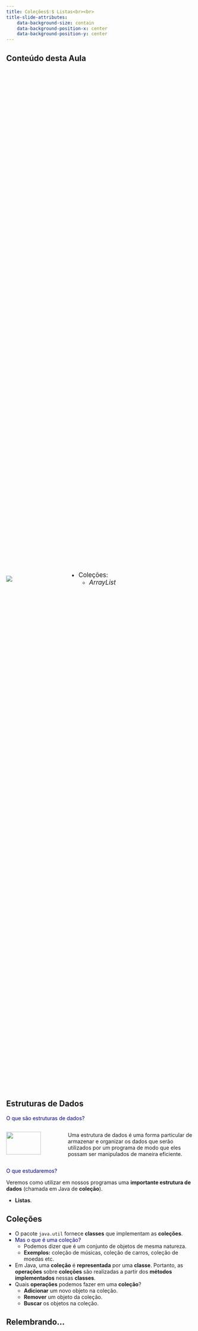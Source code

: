 ```yaml
---
title: Coleções$:$ Listas<br><br>
title-slide-attributes:
    data-background-size: contain
    data-background-position-x: center
    data-background-position-y: center
---
```


## Conteúdo desta Aula  

::::{.columns style='display: flex !important; height: 70%; align-items: center;'}
::: {.column width="30%"}
![](figuras/professor1-1.png){fig-alt="Professor1-1" fig-align="center"}
:::

::: {.column width="70%"}
::: {.nonincremental}
::: {style="font-size: 120%;"}
- Coleções:
    - *ArrayList*
:::
:::
:::
::::


## Estruturas de Dados
[O que são estruturas de dados?]{style="color:darkblue;" .fontsize90}

::::{.columns style='display: flex !important; align-items: top;'}
::: {.column width="30%"}
![](figuras/estruturas_de_dados.png){fig-alt="Estruturas_dados" fig-align="center" width=80%}
:::
::: {.column width="70%" .fontsize80}
Uma [estrutura de dados]{.alert} é uma [forma]{.alert} particular de [armazenar]{.alert} e [organizar]{.alert} os [dados]{.alert} que serão utilizados por um programa de modo que eles possam ser [manipulados]{.alert} de maneira [eficiente]{.alert}.
:::
::::

[O que estudaremos?]{style="color:darkblue;" .fontsize90 .fragment}

:::{.fontsize80 .fragment}
Veremos como utilizar em nossos programas uma **importante estrutura de dados** (chamada em Java de **coleção**).

- **Listas**.
:::

## Coleções
:::{.fontsize90}
- O pacote `java.util` fornece **classes** que implementam as **coleções**. 
- [Mas o que é uma coleção?]{style="color:darkblue;"}
  - Podemos dizer que é um [conjunto]{.alert} de [objetos]{.alert} de [mesma natureza]{.alert}.
  - **Exemplos:** coleção de músicas, coleção de carros, coleção de moedas etc.
 
- Em Java, uma **coleção** é **representada** por uma **classe**. Portanto, as **operações** sobre **coleções** são realizadas a partir dos **métodos** **implementados** nessas **classes**.
- Quais **operações** podemos fazer em uma **coleção**?
  - **Adicionar** um novo objeto na coleção.
  - **Remover** um objeto da coleção.
  - **Buscar** os objetos na coleção.
:::

## Relembrando...
::::{.columns style='display: flex !important; height: 70%; align-items: center;'}
::: {.column width="30%"}
![](figuras/professor1-1.png){fig-alt="Professor" fig-align="center" width=50%}
:::
::: {.column width="70%" .fontsize90}
**Antes** de conhecer a **classe** que **implementa** a estrutura de dados, vamos **recordar** de algo que já **utilizamos**...

- O que **já usamos** para **armazenar** conjuntos de **dados** de **mesmo** **tipo** em nossos programas?
  - Já utilizamos os **vetores** (*arrays*)!
:::
::::


## Relembrando...
:::{.fontsize70}
Então vamos **lembrar** algumas **coisas** **importantes** sobre **vetores**:

- Em Java, os **vetores** **são** considerados **objetos**.
- Um **vetor** pode conter elementos de **tipos primitivos** (`int`, `float`, `double` etc.) ou de **tipos por referência** (para **objetos**).
- **Exemplo** de **declaração** de um vetor:
:::

. . .

::::{.columns style='display: flex !important; align-items: top;'}
::: {.column width="10%"}
:::
::: {.column width="90%"}
```.java
int[] c = new int[10];
``` 
:::
::::

:::{.fontsize70}
- **Exemplo** de **modificação** dos valores de um vetor de inteiros:
:::

. . .

::::{.columns style='display: flex !important; align-items: top;'}
::: {.column width="10%"}
:::
::: {.column width="90%"}
```.java
for(int i = 0; i < c.length; i++){
  c[i] = i;
}
``` 
:::
::::

:::{.fontsize70}
- **Exemplo** de **vetor** passado por **parâmetro** para método:
:::

. . .

::::{.columns style='display: flex !important; align-items: top;'}
::: {.column width="10%"}
:::
::: {.column width="90%"}
```.java
public void definirVetor(int[] c){
  for(int i = 0; i < c.length; i++){
    c[i] = i;
  }
}
//Obs.: O vetor passado por parâmetro será alterado.
``` 
:::
::::


## Desvantagem dos Vetores
[Apesar da sua utilidade, os **vetores** têm uma **limitação**: são estruturas de dados **estáticas**!]{.fontsize80}

. . .

::::{.columns style='display: flex !important; align-items: top;'}
::: {.column width="20%"}
![](figuras/pessoa_com_problema_metade.png){fig-alt="Pessoa_problema_metade" fig-align="center" width=70%}
:::
::: {.column width="80%" .fontsize80}
[E o que isso significa?]{style="color:darkblue;"}

- Significa que o **seu tamanho**, definido no momento de sua declaração, **é fixo**.
:::
::::

. . .

[Nesse caso, como eu faço se não souber quantos elementos eu terei que armazenar em um determinado vetor?]{.fontsize80 style="color:darkblue;"}

::::{.columns style='display: flex !important; align-items: top;' .fragment}
::: {.column width="80%" .fontsize80}
- Nesse caso a **única opção** é "estimar" o **tamanho** necessário do vetor, podendo resultar em **duas situações**:
  - **Desperdiço de memória** se você estimar um tamanho maior do que é realmente necessário.
  - **Não** conseguir **armazenar** **todos** os **elementos** se você estimar um tamanho menor do que realmente é necessário.
:::
::: {.column width="20%"}
![](figuras/professor3_metade.png){fig-alt="Professor3_metade" fig-align="center" width=70%}
:::
::::


## Classe *ArrayList*
:::{.fontsize80}
A **classe** `ArrayList` implementa uma **lista**!

- Nessa **lista**, a **ordem** dos seus elementos é a **mesma** da **inserção** e o **acesso** aos mesmos **pode** ser **feito** pela sua **posição**.
- A **classe** de coleção *ArrayList*$<$T$>$ fornece uma solução conveniente quando necessita-se de uma **estrutura** que possa **alterar** **dinamicamente** seu **tamanho** para acomodar mais elementos.
  - O T$^1$ corresponde ao **tipo** dos **elementos** que você deseja **armazenar** no `ArrayList`.  
:::   

::::{.columns style='display: flex !important; align-items: top;' .fragment }
::: {.column width="20%" .fontsize80 .nonincremental}
- **Exemplo:**
:::
::: {.column width="80%"}
```.java
ArrayList<String> nomes;
``` 
[Nesse caso estamos **declarando** a **variável** `nomes`, do tipo `ArrayList` de **strings**, ou seja, para armazenar elementos do tipo `String`.]{.fontsize80}
:::
::::   

:::{.fontsize70 .fragment}
__________<br>
1. Classes que dependem de um segundo tipo são chamadas de classes genéricas.
:::



## Classe *ArrayList*
:::{.fontsize80}
Para **instanciar** um `ArrayList` podemos fazer da seguinte maneira:
:::

```.java
ArrayList<String> nomes;
nomes = new ArrayList<String>();
```

. . .

[Os **principais** **métodos** são:]{.fontsize80}

:::{.fontsize60 }
|    Método   |                                        Descrição                                      |
|:------------|:--------------------------------------------------------------------------------------|
| add(x)      | Adiciona o elemento x ao final do ArrayList.                                          |
| clear( )    | Remove todos os elementos do ArrayList.                                               |
| contains(x) | Retorna true se o ArrayList contém o elemento x especificado e false, caso contrário. |
| get(i)      | Retorna o elemento no índice i especificado.                                          |
| remove(i)   | Remove o elemento no índice i especificado.                                           |
| size( )     | Retorna o número de elementos armazenados em ArrayList.                               |
: {.bordered}
:::

## Exemplo 1 com a Classe *ArrayList*
```.java
import java.util.ArrayList; //<1>

public class App{
  public static void main(String[] args){
  
    ArrayList<String> nomes = new ArrayList<String>();
    nomes.add("Luiz Henrique"); //<2>
    nomes.add("Marco Aurélio");
    nomes.add("Paulo Roberto");
    
    System.out.println(nomes.get(1)); //Saída: Marco Aurélio //<3>
    System.out.println(nomes.contains("Paulo Roberto")); //Saída: true //<4>
  }
}  
```

1. [Precisamos importar a classe do pacote `java.util`.]{.fontsize70}
2. [Adicionando elementos no final do ArrayList.]{.fontsize70}
3. [Utilizando o método `get` para retornar o elemento da posição 1.]{.fontsize70}
4. [Utilizando o método `contains` para verificar se o elemento "Paulo Roberto" está no ArrayList.]{.fontsize70}

## Percorrendo um *ArrayList*
::::{.columns style='display: flex !important; align-items: top;'}
::: {.column width="30%"}
![](figuras/professor31_metade.png){fig-alt="Professor_metade" fig-align="center" width=55%}
:::
::: {.column width="70%"}
[Podemos *percorrer* um `ArrayList` da **mesma maneira** que utilizamos para **percorrer** um **vetor** (*array*), ou seja, usando uma **estrutura de repetição** `for`.]{.fontsize80}
```.java
ArrayList<String> nomes = new ArrayList<String>();
for(int i = 0; i < nomes.size(); i++){
  System.out.println(nomes.get(i));
}  
```
:::
::::

. . .

::::{.columns style='display: flex !important; align-items: top;'}
::: {.column width="70%"}
[No entanto, podemos **fazer** a **mesma** **coisa** usando uma "nova" **estrutura de repetição** denominada **for-each** (para cada).]{.fontsize80}
```.java
ArrayList<String> nomes = new ArrayList<String>();
for(String item: nomes){//<1>
  System.out.println(item);
}  
```
1. [Em cada iteração, essa variável `item` referencia um elemento do `ArrayList`.]{.fontsize60}
:::
::: {.column width="30%"}
![](figuras/professor2_metade.png){fig-alt="Professor2_metade" fig-align="center" width=50%}
:::
::::
- [Vale observar que com o **for-each** não precisamos usar o índice para acessar cada posição do `ArrayList`.]{.fontsize65}

## Exemplo 2 com a Classe *ArrayList*
```.java
import java.util.ArrayList;

public class App{
  public static void main(String[] args){
  
    ArrayList<String> nomes = new ArrayList<String>();
    nomes.add("Luiz Henrique");
    nomes.add("Marco Aurélio");
    nomes.add("Paulo Roberto");
    
    //Utilizando o for-each para percorrer o ArrayList
    for(String e: nomes){ 
      System.out.println(e);
    }
  }
}  
```


## Percorrendo um *ArrayList* com Iterador
:::{.fontsize80}
Examinar **cada** **item** de uma **coleção** é algo tão comum que a **classe** `ArrayList` fornece uma maneira "especial" de **iterar** pelo conteúdo.

- O **método** `iterator` de `ArrayList` retorna um **objeto** `Iterator`.
  - `Iterator` é um **objeto** que fornece **funcionalidade** para **iterar** por **todos** os **elementos** de uma **coleção**.
  - `Iterator` **fornece** dois **métodos** para **iterar** por uma **coleção**: `hasNext` e `next`.

- Exemplo:
:::

. . .

```.java
ArrayList<String> nomes = new ArrayList<String>();
//Trechos de código omitidos
Iterator<String> it = nomes.iterator();//<1>
while(it.hasNext()){//<2>
  System.out.println(it.next());//<3>
}  
```
1. [Como `Iterator` também é tipo genérico, precisamos parametrizá-lo com o tipo de elemento da coleção.]{.fontsize60}
2. [Utilizamos o `Iterator` repetidamente para verificar se há mais elementos na coleção.]{.fontsize60}
3. [O método `next` é usado para obtenção do próximo elemento.]{.fontsize60}



 

## *ArrayList* de Tipos Primitivos
:::{.fontsize80}
[Vamos supor que eu queira usar um **ArrayList** para armazenar uma coleção de números inteiros.]{style="color:darkblue"}
:::

. . .

::::{.columns style='display: flex !important; align-items: top;' }
::: {.column width="70%" .fontsize80 .nonincremental}
- Para isso, **coloco** no meu programa a **seguinte** **declaração**: 
:::
::: {.column width="30%"}
```.java
ArrayList<int> num;
```
:::
::::

. . .

::::{.columns style='display: flex !important; align-items: top;'}
::: {.column width="30%"}
![](figuras/jovem.png){fig-alt="Jovem" fig-align="center" width=48%}
:::
::: {.column width="80%" .fontsize80}
[Isso vai funcionar?]{style="color:darkblue;"}

- **Não!**<br>
![](figuras/terminal_erro_arraylist.png){fig-alt="Jovem" fig-align="center" width=70%}
- A classe `ArrayList` aceita **somente** **tipos** por **referência** (objetos) como elementos.
- O `int` em Java é um **tipo primitivo**.
:::
::::
 
- [Como fazer então?]{.fontsize80 style="color:darkblue;"}

## *ArrayList* de Tipos Primitivos
[Como resolver o problema?]{style="color:darkblue;" .fontsize80}

- [O Java possui um **mecanismo** conhecido como *boxing*, que permite que **valores primitivos** sejam **empacotados** como **objetos** para uso com classes genéricas.]{.fontsize80}

:::{.fragment .nonincremental}
- [Desse modo, para armazenar **inteiros** em um `ArrayList` usamos a classe `Integer`.]{.fontsize80}
```.java
ArrayList<Integer> num = new ArrayListInteger>();
```  
:::

:::{.fontsize80 .nonincremental .fragment}
- E o compilador nos ajuda com o *autoboxing*, ou seja:
  - **Sempre** que necessário, o tipo `int` é **empacotado** como um **objeto** `Integer` ou um **valor** `int` dentro de um **objeto** `Integer` é **desempacotado**. 
:::

:::{.fontsize80}
- Desse modo, **declaramos** um `ArrayList` de `Integer` mas podemos **lidar** com os dados normalmente **como se fossem** do tipo `int`.
:::


## *ArrayList* de Tipos Primitivos - Exemplo
```.java
import java.util.ArrayList;

public class App{

  public static void main(String[] args){
    ArrayList<Integer> num = new ArrayList<Integer>();
    int x = 20;
    
    num.add(3);
    num.add(-5);
    num.add(x);
    
    for(int e: num){
      System.out.print(e + " ");
    }
    System.out.println();
  }
}
```
![](figuras/terminal_arraylist_integer.png){fig-alt="Terminal_arraylist_integer" fig-align="center" width=50%}


## *ArrayList* de Tipos Primitivos
[Cada **tipo primitivo** tem uma **classe equivalente** em Java:]{style="color:darkblue;"}

:::{.nonincremental}
- int $\rightarrow$ Integer
- float $\rightarrow$ Float
- double $\rightarrow$ Double
- char $\rightarrow$ Character
- boolean $\rightarrow$ Boolean
:::


## *ArrayList*: Busca Usando uma "Chave"
::: {.fontsize90}
Já vimos que **podemos** **usar** o **índice** para obtermos o elemento contido numa **dada** **posição** do `ArrayList`.
:::
```.java
ArrayList<Integer> notas = new ArrayList<Integer>();
int x = notas.get(2);
System.out.printf("A nota do aluno é %d", x);

```

::::{.columns style='display: flex !important; align-items: top;'}
::: {.column width="30%"}
![](figuras/jovem.png){fig-alt="Jovem" fig-align="center" width=35%}
:::
::: {.column width="70%" .fontsize90}
[Mas e se eu desejar **encontrar** um **elemento** na lista **a partir** de suas **características**?]{style="color:darkblue;"}

- **Por exemplo**, em uma **lista** de **contas bancárias** eu preciso encontar aquela cujo **número** é 1234.
:::
::::


## *ArrayList*: Busca Usando uma "Chave"
::: {.fontsize80}
Nesse caso, podemos **usar** uma **estrutura de repetição** `for` para **percorrer** o `ArrayList` procurando por uma "chave" de busca, ou seja, pelo **valor desejado** (no nosso caso desejamos encontrar a **conta bancária** **número** 1234.)
:::

```.java
ArrayList<ContaBancaria> contas;
contas = new ArrayList<ContaBancaria>();
...
public ContaBancaria buscarConta(int num){ //<1>
  for(ContaBancaria c: contas){ //<2>
    if(c.getNumero() == num) return c;
  }
  return null;//<3>
}
```
1. [Método para buscar uma conta número `num` e, se encontar, retornar o objeto `ContaBancaria` correspondente.]{.fontsize70}
2. [Percorrendo a lista de contas bancárias.]{.fontsize70}
3. [Se nenhuma conta da lista tiver o número `num`, o *null* será retornado para indicar que a conta não foi encontrada.]{.fontsize70}


## *ArrayList*: Remoção de um Elemento
[Também **podemos** usar o **índice** para **remover** um elemento contido numa dada posição do `ArrayList`.]{.fontsize80}

::::{.columns style='display: flex !important; align-items: top;'}
::: {.column width="70%"}
```.java
import java.util.ArrayList;
public class App{
    public static void main(String[] args){
        ArrayList<Integer> notas = new ArrayList<>();
        notas.add(78);
        notas.add(95);
        notas.add(87);
        notas.add(61);
        System.out.println("Notas dos alunos:");
        for(int n: notas){
            System.out.println(n);
        }
        //Removendo o elemento da posição 1
        notas.remove(1);
        System.out.println("Notas dos alunos após remoção:");
        for(int n: notas){
            System.out.println(n);
        }
    }
}
```
:::
::: {.column width="40%" .fontsize80}
Resultado obtido ao executarmos o código:
![](figuras/saidaTela_remocao.png){fig-alt="SaidaTela_remocao" fig-align="center" width=90%}
:::
::::


## *ArrayList*: Remoção de um Elemento
:::{.nonincremental .fontsize80}
Mas e se eu **desejasse remover** um elemento da **lista** a **partir** de alguma de **suas características**?

- **Por exemplo**, em uma **lista** de **contas bancárias** eu quero **remover** aquela cujo **nome** do titular é Reginaldo.
:::

. . .

[Nesse caso, podemos **usar** uma **estrutura de repetição** (**for**) para **percorrer** o **ArrayList** procurando por uma "chave" de busca, ou seja, pelo valor desejado.]{.fontsize80 style="color:darkblue;"}

```.java
ArrayList<ContaBancaria> contas = new ArrayList<ContaBancaria>();
//Partes de código omitidas
public boolean removerConta(String nome){ //Retorno para indicar se remoção ocorreu ou não
  for(ContaBancaria c: contas){ //Percorrendo a lista de contas bancárias
    if(c.getNome().equals(nome)){
      contas.remove(c);
      return true; //Se uma conta da lista tiver sido removida
    }
  }
  return false; //Se nenhuma conta da lista tiver sido removida
}
```


## *ArrayList*: Remoção de Elementos
:::{.fontsize80}
Ao **removermos** **elementos** de uma **coleção** devemos estar **cientes** da seguinte situação:

- Se **modificarmos** uma coleção usando o **método** `remove` da mesma **dentro** de um loop **for** ou **for-each**, o sistema irá informar um **erro** (no caso de **for-each**) ou poderá ficar **perdido** (no caso de **for** usando o índice).
  - Isso acontece porque estamos **modificando** o **tamanho** da coleção ao longo **loop** que **está** sendo **executado**.

[Como resolver esse problema?]{style="color: darkblue;" .fragment}

- Utilzando o **objeto** `Iterator` que, assim como o `ArrayList`, possui o **método** `remove` que podemos usar para **remover** elementos **durante** a **iteração**.
  - Note que nesse caso utilizaremos o **método** `remove` do `Iterator` (e não do `ArrayList`).
  - Uma vez que o `Iterator` é informado da **remoção**, ele **mantém** a **iteração** apropriadamente **sincronizada** com a **coleção**.
:::


## *ArrayList*: Remoção de Elementos - Exemplo
[**Por exemplo**, em uma **lista** de **contas bancárias** eu quero **remover** aquelas cujo **nome** do titular contenha a string "Silva".]{.fontsize90}

. . .

```.java
ArrayList<String> nomes = new ArrayList<String>();
//Trechos de código omitidos
Iterator<String> it = nomes.iterator();
while(it.hasNext()){
  String nome = it.next();
  if(nome.contains("Silva")){
    it.remove();
  }
}  
```

## Encapsulamento de Coleções
[**Analise** o exemplo a seguir, onde a **classe** `Agencia` possui uma **coleção** de **contas bancárias**. **Existe** algum **problema** nessa implementação?]{.fontsize80}

::::{.columns style='display: flex !important; align-items: top;'}
::: {.column width="55%"}
```.java
import java.util.ArrayList;

public class Agencia{
    private int codigo;
    private ArrayList<ContaBancaria> contas;
    
    public Agencia(int codigo){
        this.codigo = codigo;
        contas = new ArrayList<>();
    }
    public ArrayList<ContaBancaria> getContas(){
        return contas;
    }
    public void adicionarConta(ContaBancaria cb){
        if(!contaCadastrada(cb.getNumero())){
            contas.add(cb);
        }
    }
    public boolean contaCadastrada(int num){
        for(ContaBancaria c: contas){
            if(c.getNumero() == num) 
              return true;
        }
        return false;
    }
}
```
:::
::: {.column width="55%"}
```.java
public class ContaBancaria{
  private int numero; 
  private String nome;
  private float saldo; 
  
  public ContaBancaria(int numero, String nome){
    this.numero = numero;
    this.nome = nome;
  }
  public int getNumero(){
    return numero;
  }
  public void depositar(float valor){
    saldo = saldo + valor;
  }
  public void sacar(float valor){
    saldo = saldo - valor;
  }
}
```
:::
:::: 


## Encapsulamento de Coleções
[A classe `App` testa a implementação das classes `Agencia` e `ContaBancaria`.]{.fontsize80}

::::{.columns style='display: flex !important; align-items: top;'}
::: {.column width="70%"}
```.java
import java.util.ArrayList;
public class App{
    public static void main(String[] args){
        Agencia ag = new Agencia(0364);
        ContaBancaria conta1 = new ContaBancaria(5678,"Marco");
        ContaBancaria conta2 = new ContaBancaria(1234,"Paulo");
        ContaBancaria conta3 = new ContaBancaria(9012,"Luiz");
       
        ag.adicionarConta(conta1);
        ag.adicionarConta(conta2);
        ag.adicionarConta(conta3);

        System.out.println("Contas cadastradas:");
        for(ContaBancaria c: ag.getContas()){
            System.out.println(c.getNumero());
        }
    }
}
```
:::
::: {.column width="40%" .fontsize80}
Veja o resultado obtido com a execução desse código:
![](figuras/saidaTela_contas_cadastradas.png){fig-alt="SaidaTela_contas_cadastradas" fig-align="center" width=70%}
:::
::::


## Encapsulamento de Coleções
[E **se alterarmos** a **classe** `App` da maneira apresentada a seguir? Qual será o **resultado** obtido com a **execução** desse **código**?]{.fontsize80}

::::{.columns style='display: flex !important; align-items: top;'}
::: {.column width="70%"}
```.java
import java.util.ArrayList;
public class App{
    public static void main(String[] args){
        Agencia ag = new Agencia(0364);
        ContaBancaria conta1 = new ContaBancaria(5678,"Marco");
        ContaBancaria conta2 = new ContaBancaria(1234,"Paulo");
        ContaBancaria conta3 = new ContaBancaria(9012,"Luiz");
       
        ag.adicionarConta(conta1);
        ag.adicionarConta(conta2);
        ag.adicionarConta(conta3);
        
        ArrayList<ContaBancaria> contas = ag.getContas();
        contas.add(conta1);

        System.out.println("Contas cadastradas:");
        for(ContaBancaria c: ag.getContas()){
            System.out.println(c.getNumero());
        }
    }
}
```
:::
::: {.column width="40%" .fontsize80 .fragment}
Veja o resultado obtido com a execução desse código:
![](figuras/saidaTela_contas_cadastradas2.png){fig-alt="SaidaTela_contas_cadastradas" fig-align="center" width=70%}

Uma conta bancária foi **cadastrada** **duas vezes**!

![](figuras/animal_assustado.png){fig-alt="SaidaTela_contas_cadastradas" fig-align="center" width=45%}
:::
::::


## Encapsulamento de Coleções
[Se você **precisa** de um **método** que **retorne** a **lista** de contas bancárias, a estratégia é **fornecer** uma **versão** "somente-leitura" dessa lista!]{.fontsize80}

- [Isso pode ser feito utilizando-se o `unmodifiableList`, um **método estático** da **classe** `Collections`.]{.fontsize80}

. . .

```.java
import java.util.ArrayList;
import java.util.List;
import java.util.Collections;
public class Agencia{
    private int codigo;
    private ArrayList<ContaBancaria> contas;
    public Agencia(int codigo){
        this.codigo = codigo;
        contas = new ArrayList<>();
    }
    public List<ContaBancaria> getContas(){
        return Collections.unmodifiableList(contas);
    }
    //Demais métodos omitidos
}
```


##

![](figuras/perguntas.png){fig-alt="Perguntas" fig-align="center" width=35%}